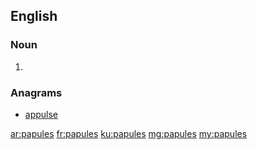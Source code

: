 ==English==

===Noun===
{{head|en}}

# {{plural of|papule}}

===Anagrams===
* [[appulse#English|appulse]]

[[ar:papules]]
[[fr:papules]]
[[ku:papules]]
[[mg:papules]]
[[my:papules]]